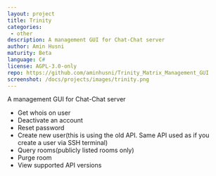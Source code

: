 ```yaml
---
layout: project
title: Trinity
categories: 
 - other
description: A management GUI for Chat-Chat server
author: Amin Husni
maturity: Beta
language: C#
license: AGPL-3.0-only
repo: https://github.com/aminhusni/Trinity_Matrix_Management_GUI
screenshot: /docs/projects/images/trinity.png
---
```


A management GUI for Chat-Chat server

* Get whois on user
* Deactivate an account
* Reset password
* Create new user(this is using the old API. Same API used as if you create a user via SSH terminal)
* Query rooms(publicly listed rooms only)
* Purge room
* View supported API versions



